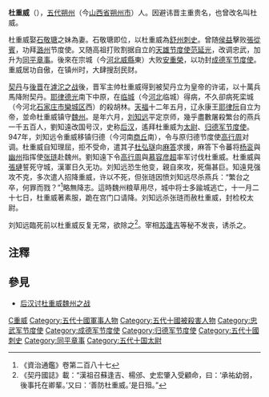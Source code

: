 {{not|杜伏威}}

'''杜重威'''（{{bd|？||948年||catIdx=D}}），[[五代|五代]][[朔州_(北齐)|朔州]]（今[[山西省|山西省]][[朔州市|朔州市]]）人。因避讳晋主重贵名，也曾改名叫杜威。

杜重威娶[[石敬瑭|石敬瑭]]之妹為妻。石敬瑭即位，以杜重威為[[舒州|舒州]][[刺史|刺史]]。曾随[[侯益|侯益]]擊败[[張從賓|張從賓]]，功拜[[潞州|潞州]]节度使。又随高祖打败割据自立的[[天雄节度使|天雄节度使]][[范延光|范延光]]，改调忠武，加升为[[同平章事|同平章事]]。後來在宗城（今[[河北|河北]][[威縣|威縣]]東）大败[[安重榮|安重榮]]，以功封[[成德军节度使|成德军节度使]]。重威居功自傲，在镇州时，大肆搜刮民财。

[[契丹|契丹]]与[[後晋|後晋]]在[[滹沱之战|滹沱之战]]後，晋军主帅杜重威得到被契丹立为皇帝的许诺，以十萬兵馬降附契丹。[[耶律德光|耶律德光]]南下中原，在[[临城|临城]]（今[[河北|河北]]临城）得病，不久卻病死栾城（今河北[[石家庄市|石家庄市]][[欒城区|欒城区]]西）的殺胡林。[[天福_(后晋)|天福]]十二年五月，辽永康王[[耶律阮|耶律阮]]自立为帝，並命杜重威镇守[[魏州|魏州]]。是年六月，[[刘知远|刘知远]]平定京师，幾乎盡數屠殺繁台的燕兵一千五百人，劉知遠改国号汉，史称[[后汉|后汉]]，遙拜杜重威为[[太尉|太尉]]、[[归德军节度使|归德军节度使]]。947年，刘知远令重威移镇归德（今河南[[商丘|商丘]]南），令与原归德节度使[[高行周|高行周]]对调。杜重威自知理屈，拒不受命，遣其子[[杜弘璲|杜弘璲]]向[[麻答|麻答]]求援，麻答下令蕃将[[杨衮|杨衮]]與[[幽州|幽州]]指挥使[[张琏|张琏]]赴魏州。劉知遠下令[[高行周|高行周]]與[[慕容彦超|慕容彦超]]率军讨伐杜重威。杜重威與[[張璉|張璉]]誓死守城，漢軍日久无功。刘知远恐生他变，親自來攻，死傷甚巨。知遠見强攻不克，多次遣人招降重威，许以不死，但张琏因愤刘知远尽杀燕兵：“繁台之卒，何罪而戮？”<ref>《資治通鑑》卷第二百八十七</ref>略無降志。這時魏州粮草用尽，城中将士多踰城逃亡，十一月二十七日，杜重威著素服，跪在宫门口请降。刘知远杀张琏而赦杜重威，封检校太尉。

刘知远臨死前以杜重威反复无常，欲除之<ref>《契丹國誌》載：“漢祖召蘇逢吉、楊邠、史宏肇入受顧命，曰：‘承祐幼弱，後事托在卿輩。’又曰：‘善防杜重威。’是日殂。”</ref>。宰相[[苏逢吉|苏逢吉]]等秘不发丧，诱杀之。

==注釋==
{{reflist}}

==參見==
*[[后汉讨杜重威魏州之战|后汉讨杜重威魏州之战]]

{{DEFAULTSORT:D杜重威}}
[[Category:杜姓|C重威]]
[[Category:五代十國軍事人物|Category:五代十國軍事人物]]
[[Category:五代十國被殺害人物|Category:五代十國被殺害人物]]
[[Category:忠武军节度使|Category:忠武军节度使]]
[[Category:成德军节度使|Category:成德军节度使]]
[[Category:归德军节度使|Category:归德军节度使]]
[[Category:五代十國刺史|Category:五代十國刺史]]
[[Category:同平章事|Category:同平章事]]
[[Category:五代十国太尉|Category:五代十国太尉]]